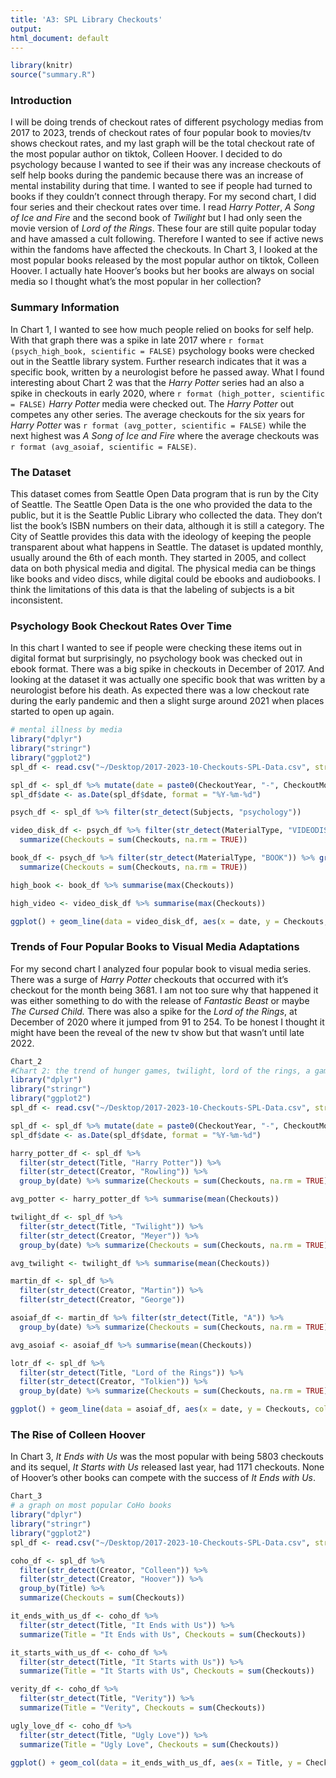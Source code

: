 ```yaml
---
title: 'A3: SPL Library Checkouts'
output:
html_document: default
---
```

```r
library(knitr)
source("summary.R")
```

### Introduction

I will be doing trends of checkout rates of different psychology medias from 2017 to 2023, trends of checkout rates of four popular book to movies/tv shows checkout rates, and my last graph will be the total checkout rate of the most popular author on tiktok, Colleen Hoover. I decided to do psychology because I wanted to see if their was any increase checkouts of self help books during the pandemic because there was an increase of mental instability during that time. I wanted to see if people had turned to books if they couldn't connect through therapy. For my second chart, I did four series and their checkout rates over time. I read *Harry Potter*, *A Song of Ice and Fire* and the second book of *Twilight* but I had only seen the movie version of *Lord of the Rings*. These four are still quite popular today and have amassed a cult following. Therefore I wanted to see if active news within the fandoms have affected the checkouts. In Chart 3, I looked at the most popular books released by the most popular author on tiktok, Colleen Hoover. I actually hate Hoover's books but her books are always on social media so I thought what's the most popular in her collection?

### Summary Information

In Chart 1, I wanted to see how much people relied on books for self help. With that graph there was a spike in late 2017 where `r format (psych_high_book, scientific = FALSE)` psychology books were checked out in the Seattle library system. Further research indicates that it was a specific book, written by a neurologist before he passed away. What I found interesting about Chart 2 was that the *Harry Potter* series had an also a spike in checkouts in early 2020, where `r format (high_potter, scientific = FALSE)` *Harry Potter* media were checked out. The *Harry Potter* out competes any other series. The average checkouts for the six years for *Harry Potter* was `r format (avg_potter, scientific = FALSE)` while the next highest was *A Song of Ice and Fire* where the average checkouts was `r format (avg_asoiaf, scientific = FALSE)`.

### The Dataset

This dataset comes from Seattle Open Data program that is run by the City of Seattle. The Seattle Open Data is the one who provided the data to the public, but it is the Seattle Public Library who collected the data. They don't list the book's ISBN numbers on their data, although it is still a category. The City of Seattle provides this data with the ideology of keeping the people transparent about what happens in Seattle. The dataset is updated monthly, usually around the 6th of each month. They started in 2005, and collect data on both physical media and digital. The physical media can be things like books and video discs, while digital could be ebooks and audiobooks. I think the limitations of this data is that the labeling of subjects is a bit inconsistent.


### Psychology Book Checkout Rates Over Time

In this chart I wanted to see if people were checking these items out in digital format but surprisingly, no psychology book was checked out in ebook format. There was a big spike in checkouts in December of 2017. And looking at the dataset it was actually one specific book that was written by a neurologist before his death. As expected there was a low checkout rate during the early pandemic and then a slight surge around 2021 when places started to open up again. 


```r
# mental illness by media
library("dplyr")
library("stringr")
library("ggplot2")
spl_df <- read.csv("~/Desktop/2017-2023-10-Checkouts-SPL-Data.csv", stringsAsFactors = FALSE)

spl_df <- spl_df %>% mutate(date = paste0(CheckoutYear, "-", CheckoutMonth,  "-01" ))
spl_df$date <- as.Date(spl_df$date, format = "%Y-%m-%d")

psych_df <- spl_df %>% filter(str_detect(Subjects, "psychology"))

video_disk_df <- psych_df %>% filter(str_detect(MaterialType, "VIDEODISC")) %>% group_by(date) %>%
  summarize(Checkouts = sum(Checkouts, na.rm = TRUE))

book_df <- psych_df %>% filter(str_detect(MaterialType, "BOOK")) %>% group_by(date) %>%
  summarize(Checkouts = sum(Checkouts, na.rm = TRUE))

high_book <- book_df %>% summarise(max(Checkouts))

high_video <- video_disk_df %>% summarise(max(Checkouts))

ggplot() + geom_line(data = video_disk_df, aes(x = date, y = Checkouts, color = "Video Disk")) + geom_line(data = book_df, aes(x = date, y = Checkouts, color = "Book")) + ggtitle("Medias of Psychology topics from 2017 to 2023")

```

### Trends of Four Popular Books to Visual Media Adaptations

For my second chart I analyzed four popular book to visual media series. There was a surge of *Harry Potter* checkouts that occurred with it's checkout for the month being 3681. I am not too sure why that happened it was either something to do with the release of *Fantastic Beast* or maybe *The Cursed Child.* There was also a spike for the *Lord of the Rings*, at December of 2020 where it jumped from 91 to 254. To be honest I thought it might have been the reveal of the new tv show but that wasn't until late 2022.

```r
Chart_2
#Chart 2: the trend of hunger games, twilight, lord of the rings, a game of thrones throughout the years
library("dplyr")
library("stringr")
library("ggplot2")
spl_df <- read.csv("~/Desktop/2017-2023-10-Checkouts-SPL-Data.csv", stringsAsFactors = FALSE)

spl_df <- spl_df %>% mutate(date = paste0(CheckoutYear, "-", CheckoutMonth,  "-01" ))
spl_df$date <- as.Date(spl_df$date, format = "%Y-%m-%d")

harry_potter_df <- spl_df %>% 
  filter(str_detect(Title, "Harry Potter")) %>% 
  filter(str_detect(Creator, "Rowling")) %>%
  group_by(date) %>% summarize(Checkouts = sum(Checkouts, na.rm = TRUE))

avg_potter <- harry_potter_df %>% summarise(mean(Checkouts))

twilight_df <- spl_df %>% 
  filter(str_detect(Title, "Twilight")) %>%
  filter(str_detect(Creator, "Meyer")) %>%
  group_by(date) %>% summarize(Checkouts = sum(Checkouts, na.rm = TRUE))

avg_twilight <- twilight_df %>% summarise(mean(Checkouts))

martin_df <- spl_df %>% 
  filter(str_detect(Creator, "Martin")) %>%
  filter(str_detect(Creator, "George")) 

asoiaf_df <- martin_df %>% filter(str_detect(Title, "A")) %>%
  group_by(date) %>% summarize(Checkouts = sum(Checkouts, na.rm = TRUE))

avg_asoiaf <- asoiaf_df %>% summarise(mean(Checkouts))

lotr_df <- spl_df %>% 
  filter(str_detect(Title, "Lord of the Rings")) %>%
  filter(str_detect(Creator, "Tolkien")) %>%
  group_by(date) %>% summarize(Checkouts = sum(Checkouts, na.rm = TRUE))

ggplot() + geom_line(data = asoiaf_df, aes(x = date, y = Checkouts, color = "A Song of Ice and Fire Series")) + geom_line(data = twilight_df, aes(x = date, y = Checkouts, color = "Twilight Series")) + geom_line(data = harry_potter_df, aes(x = date, y = Checkouts, color = "Harry Potter Series")) + geom_line(data = lotr_df, aes(x = date, y = Checkouts, color = "The Lord of the Rings")) + ggtitle("Book Series Checkouts 2017 to 2023")
```

### The Rise of Colleen Hoover

In Chart 3, *It Ends with Us* was the most popular with being 5803 checkouts and its sequel, *It Starts with Us* released last year, had 1171 checkouts. None of Hoover's other books can compete with the success of *It Ends with Us*.

```r
Chart_3
# a graph on most popular CoHo books 
library("dplyr")
library("stringr")
library("ggplot2")
spl_df <- read.csv("~/Desktop/2017-2023-10-Checkouts-SPL-Data.csv", stringsAsFactors = FALSE)

coho_df <- spl_df %>% 
  filter(str_detect(Creator, "Colleen")) %>% 
  filter(str_detect(Creator, "Hoover")) %>%
  group_by(Title) %>% 
  summarize(Checkouts = sum(Checkouts))

it_ends_with_us_df <- coho_df %>% 
  filter(str_detect(Title, "It Ends with Us")) %>% 
  summarize(Title = "It Ends with Us", Checkouts = sum(Checkouts))

it_starts_with_us_df <- coho_df %>% 
  filter(str_detect(Title, "It Starts with Us")) %>% 
  summarize(Title = "It Starts with Us", Checkouts = sum(Checkouts))

verity_df <- coho_df %>% 
  filter(str_detect(Title, "Verity")) %>% 
  summarize(Title = "Verity", Checkouts = sum(Checkouts))

ugly_love_df <- coho_df %>% 
  filter(str_detect(Title, "Ugly Love")) %>% 
  summarize(Title = "Ugly Love", Checkouts = sum(Checkouts))

ggplot() + geom_col(data = it_ends_with_us_df, aes(x = Title, y = Checkouts)) + geom_col(data = verity_df, aes(x = Title, y = Checkouts)) + geom_col(data = ugly_love_df, aes(x = Title, y = Checkouts)) + geom_col(data = it_starts_with_us_df, aes(x = Title, y = Checkouts)) + ggtitle("Colleen Hoover's most popular books from 2017 to 2023")

```


